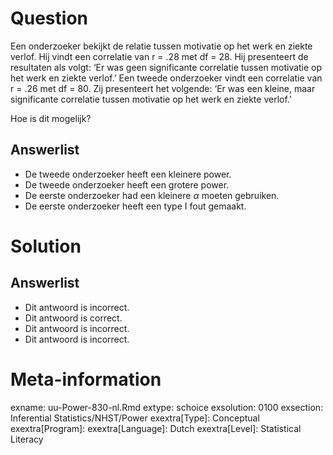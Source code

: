 Question
========
  
Een onderzoeker bekijkt de relatie tussen motivatie op het werk en ziekte verlof. Hij vindt een correlatie van r = .28 met df = 28. Hij presenteert de resultaten als volgt: ‘Er was geen significante correlatie tussen motivatie op het werk en ziekte verlof.’ Een tweede onderzoeker vindt een correlatie van r = .26 met df = 80. Zij presenteert het volgende: ‘Er was een kleine, maar significante correlatie tussen motivatie op het werk en ziekte verlof.’

Hoe is dit mogelijk?

  
Answerlist
----------
* De tweede onderzoeker heeft een kleinere power.
* De tweede onderzoeker heeft een grotere power.
* De eerste onderzoeker had een kleinere $\alpha$ moeten gebruiken.
* De eerste onderzoeker heeft een type I fout gemaakt.

Solution
========

Answerlist
----------
* Dit antwoord is incorrect.
* Dit antwoord is correct.
* Dit antwoord is incorrect.
* Dit antwoord is incorrect.

Meta-information
================
exname: uu-Power-830-nl.Rmd
extype: schoice
exsolution: 0100
exsection: Inferential Statistics/NHST/Power
exextra[Type]: Conceptual
exextra[Program]: 
exextra[Language]: Dutch
exextra[Level]: Statistical Literacy